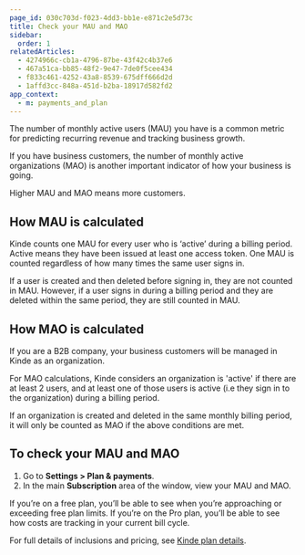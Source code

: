 ```yaml
---
page_id: 030c703d-f023-4dd3-bb1e-e871c2e5d73c
title: Check your MAU and MAO
sidebar:
  order: 1
relatedArticles:
  - 4274966c-cb1a-4796-87be-43f42c4b37e6
  - 467a51ca-bb85-48f2-9e47-7de0f5cee434
  - f833c461-4252-43a8-8539-675dff666d2d
  - 1affd3cc-848a-451d-b2ba-18917d582fd2
app_context:
  - m: payments_and_plan
---
```


The number of monthly active users (MAU) you have is a common metric for predicting recurring revenue and tracking business growth.

If you have business customers, the number of monthly active organizations (MAO) is another important indicator of how your business is going.

Higher MAU and MAO means more customers.

## **How MAU is calculated**

Kinde counts one MAU for every user who is ‘active’ during a billing period. Active means they have been issued at least one access token. One MAU is counted regardless of how many times the same user signs in.

If a user is created and then deleted before signing in, they are not counted in MAU. However, if a user signs in during a billing period and they are deleted within the same period, they are still counted in MAU.

## How MAO is calculated

If you are a B2B company, your business customers will be managed in Kinde as an organization.

For MAO calculations, Kinde considers an organization is 'active' if there are at least 2 users, and at least one of those users is active (i.e they sign in to the organization) during a billing period.

If an organization is created and deleted in the same monthly billing period, it will only be counted as MAO if the above conditions are met.

## To check your MAU and MAO

1. Go to **Settings > Plan & payments**.
2. In the main **Subscription** area of the window, view your MAU and MAO.

If you’re on a free plan, you’ll be able to see when you’re approaching or exceeding free plan limits. If you’re on the Pro plan, you’ll be able to see how costs are tracking in your current bill cycle.

For full details of inclusions and pricing, see [Kinde plan details](https://kinde.com/pricing/).
